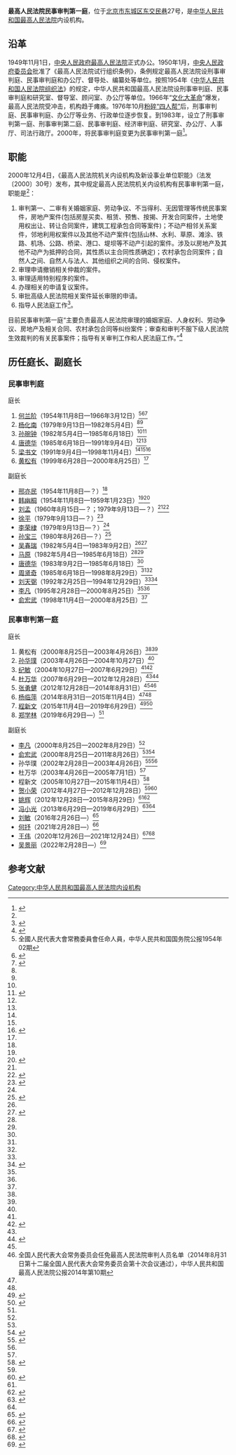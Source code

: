{{Infobox PRCG
|机构名称=最高人民法院民事审判第一庭
|标志1=Red star.svg
|标志1说明=
|职位1=庭长
|人员1=[[郑学林|郑学林]]
|职位2=
|人员2=
|人数2=
|上级机构=[[中华人民共和国最高人民法院|中华人民共和国最高人民法院]]
|机构类型=最高人民法院内设机构
|行政级别=
|成立时间=
|地址1=[[北京市|北京市]][[东城区_(北京市)|东城区]][[东交民巷|东交民巷]]27号
|邮编1=
|电话0=
|电话1={{Tel|86|10|}}
|传真1=
|官网=
}}
'''最高人民法院民事审判第一庭'''，位于[[北京市|北京市]][[东城区_(北京市)|东城区]][[东交民巷|东交民巷]]27号，是[[中华人民共和国最高人民法院|中华人民共和国最高人民法院]]内设机构。

==沿革==
1949年11月1日，[[中央人民政府最高人民法院|中央人民政府最高人民法院]]正式办公。1950年1月，[[中央人民政府委员会|中央人民政府委员会]]批准了《最高人民法院试行组织条例》，条例规定最高人民法院设刑事审判庭、民事审判庭和办公厅、督导处、编纂处等单位。按照1954年《[[中华人民共和国人民法院组织法|中华人民共和国人民法院组织法]]》的规定，中华人民共和国最高人民法院设刑事审判庭、民事审判庭和研究室、督导室、顾问室、办公厅等单位。1966年“[[文化大革命|文化大革命]]”爆发，最高人民法院受冲击，机构趋于瘫痪。1976年10月[[粉碎四人帮|粉碎“四人帮”]]后，刑事审判庭、民事审判庭、办公厅等业务、行政单位逐步恢复。到1983年，设立了刑事审判第一庭、刑事审判第二庭、民事审判庭、经济审判庭、研究室、办公厅、人事厅、司法行政厅。2000年，将民事审判庭变更为民事审判第一庭<ref name=jigoujsh>{{Cite web |url = http://rmfyb.chinacourt.org/paper/html/2014-11/23/content_90796.htm?div=-1 |title = 最高人民法院机构设置简史 |author =  |date = 2014-11-23 |publisher = 人民法院报 |language =  |accessdate =  |quote =  |archive-date = 2020-11-04 |archive-url = https://web.archive.org/web/20201104154950/http://rmfyb.chinacourt.org/paper/html/2014-11/23/content_90796.htm?div=-1 |dead-url = no }}</ref>。

==职能==
2000年12月4日，《最高人民法院机关内设机构及新设事业单位职能》（法发〔2000〕30号）发布，其中规定最高人民法院机关内设机构有民事审判第一庭，职能是<ref name=zhineng/>：
#审判第一、二审有关婚姻家庭、劳动争议、不当得利、无因管理等传统民事案件，房地产案件(包括房屋买卖、租赁、预售、按揭、开发合同案件，土地使用权出让、转让合同案件，建筑工程承包合同等案件)；不动产相邻关系案件，邻地利用权案件以及其他不动产案件(包括山林、水利、草原、滩涂、铁路、机场、公路、桥梁、港口、堤坝等不动产引起的案件。涉及以房地产及其他不动产为抵押的合同，其性质以主合同性质确定)；农村承包合同案件；自然人之间、自然人与法人、其他组织之间的合同、侵权案件。
#审理申请撤销相关仲裁的案件。
#审理适用特别程序的案件。
#办理相关的申请复议案件。
#审批高级人民法院相关案件延长审限的申请。
#指导人民法庭工作<ref name=zhineng>{{Cite web |url = http://www.pkulaw.cn/fulltext_form.aspx?Gid=124743 |title = 最高人民法院机关内设机构及新设事业单位职能 |author =  |date =  |publisher = 北大法宝 |language =  |accessdate = 2017-04-05 |quote =  |archive-date = 2020-05-09 |archive-url = https://web.archive.org/web/20200509020535/http://www.pkulaw.cn/fulltext_form.aspx?Gid=124743 |dead-url = no }}</ref>。

目前民事审判第一庭“主要负责最高人民法院审理的婚姻家庭、人身权利、劳动争议、房地产及相关合同、农村承包合同等纠纷案件；审查和审判不服下级人民法院生效裁判的有关民事案件；指导有关审判工作和人民法庭工作。”<ref>{{Cite web |url = http://www.court.gov.cn/jigou-fayuanjigou-zhineng-11.html |title = 民事审判第一庭 |author =  |date =  |publisher = 中华人民共和国最高人民法院 |language =  |accessdate = 2017-04-06 |quote =  |archive-date = 2020-08-31 |archive-url = https://web.archive.org/web/20200831145702/http://www.court.gov.cn/jigou-fayuanjigou-zhineng-11.html |dead-url = no }}</ref>

==历任庭长、副庭长==
===民事审判庭===
{{col-begin}}
{{col-2}}
;庭长
#[[何兰阶|何兰阶]]（1954年11月8日—1966年3月12日）<ref name=yjwsie>全國人民代表大會常務委員會任命人員，中华人民共和国国务院公报1954年02期</ref><ref name=tiaojie>{{Cite web |url = http://www.legaldaily.com.cn/bm/content/2011-06/11/content_2741671.htm?node=20730 |title = 人民调解工作的开拓者 |author =  |date = 2011-06-11 |publisher = 法制网 |language =  |accessdate =  |quote =  |archive-date = 2017-04-06 |archive-url = https://web.archive.org/web/20170406021230/http://www.legaldaily.com.cn/bm/content/2011-06/11/content_2741671.htm?node=20730 |dead-url = no }}</ref><ref name=yjllsanye>{{Cite web  |url =http://www.law-lib.com/law/law_view.asp?id=95024  |title =全国人民代表大会常务委员会任免人员（1966年3月12日）  |author =  |date =1966-03-12  |publisher =法律图书馆  |language =  |accessdate =  |quote =  |archive-date =2019-06-07  |archive-url =https://web.archive.org/web/20190607134301/http://www.law-lib.com/law/law_view.asp?id=95024  |dead-url =no  }}</ref>
#[[杨化南|杨化南]]（1979年9月13日—1982年5月4日）<ref name=yjblingy/><ref name=yjbew/>
#[[孙琬钟|孙琬钟]]（1982年5月4日—1985年6月18日）<ref name=yjbew/><ref name=yjbsan>{{Cite web |url = http://www.npc.gov.cn/wxzl/wxzl/2004-02/09/content_327759.htm |title = 最高人民法院（1983年－1988年） |author =  |date = 2004-02-09 |publisher = 中国人大网 |language =  |accessdate =  |quote =  |archive-date = 2017-04-06 |archive-url = https://web.archive.org/web/20170406110934/http://www.npc.gov.cn/wxzl/wxzl/2004-02/09/content_327759.htm |dead-url = no }}</ref>
#[[唐德华|唐德华]]（1985年6月18日—1991年9月4日）<ref name=yjbsan/><ref name=yjbb/>
#[[梁书文|梁书文]]（1991年9月4日—1998年11月4日）<ref name=yjbsan/><ref name=yjjb/><ref name=yjbb>{{Cite web |url = http://www.npc.gov.cn/wxzl/wxzl/2004-02/09/content_327758.htm |title = 最高人民法院（1988年－1992年） |author =  |date = 2004-02-09 |publisher = 中国人大网 |language =  |accessdate =  |quote =  |archive-date = 2019-10-19 |archive-url = https://web.archive.org/web/20191019101954/http://www.npc.gov.cn/wxzl/wxzl/2004-02/09/content_327758.htm |dead-url = no }}</ref>
#[[黄松有|黄松有]]（1999年6月28日—2000年8月25日）<ref name=yjjb/>

{{col-2}}
;副庭长
*[[邢亦民|邢亦民]]（1954年11月8日—？）<ref name=yjwsie/>
*[[韩幽桐|韩幽桐]]（1954年11月8日—1959年1月23日）<ref name=yjwsie/><ref>{{Cite web |url =  http://www.npc.gov.cn/wxzl/gongbao/2000-12/10/content_5000583.htm|title = 全国人民代表大会常务委员会任免人员（1959年1月23日） |author =  |date = 2000-12-10 |publisher = 中国人大网 |language =  |accessdate =  |quote =  }}</ref>
*[[刘孟|刘孟]]（1960年8月15日—？；1979年9月13日—？）<ref name=yjblingy/><ref>{{Cite web |url = http://www.npc.gov.cn/wxzl/gongbao/2000-12/06/content_5000732.htm |title = 全国人民代表大会常务委员会任免人员（1960年8月15日） |author =  |date = 2000-12-06 |publisher =中国人大网  |language =  |accessdate =  |quote =  }}</ref>
*[[徐平|徐平]]（1979年9月13日—？）<ref name=yjblingy>{{Cite web |url = http://www.npc.gov.cn/wxzl/gongbao/2000-12/10/content_5328196.htm |title = 全国人民代表大会常务委员会任命人员（1980年第1期公报） |author =  |date = 2000-12-10 |publisher = 中国人大网 |language =  |accessdate =  |quote =  |archive-date = 2020-05-09 |archive-url = https://web.archive.org/web/20200509020559/http://www.npc.gov.cn/wxzl/gongbao/2000-12/10/content_5328196.htm |dead-url = no }}</ref>
*[[李荣棣|李荣棣]]（1979年9月13日—？）<ref name=yjblingy/>
*[[孙宝三|孙宝三]]（1980年8月26日—？）<ref>{{Cite web |url = http://www.npc.gov.cn/wxzl/gongbao/2000-12/05/content_5001163.htm |title = 第五届全国人民代表大会常务委员会任免人员（1980年8月26日） |author =  |date = 2000-12-05 |publisher = 中国人大网 |language =  |accessdate =  |quote =  |archive-date = 2017-04-08 |archive-url = https://web.archive.org/web/20170408081444/http://www.npc.gov.cn/wxzl/gongbao/2000-12/05/content_5001163.htm |dead-url = no }}</ref>
*[[吴春瑞|吴春瑞]]（1982年5月4日—1983年9月2日）<ref name=yjbsan/><ref name=yjbew>{{Cite web |url = http://www.npc.gov.cn/wxzl/gongbao/2000-12/10/content_5001313.htm |title = 全国人民代表大会常务委员会关于任免的决议（1982年5月） |author =  |date = 2000-12-10 |publisher = 中国人大网 |language =  |accessdate =  |quote =  |archive-date = 2017-04-07 |archive-url = https://web.archive.org/web/20170407150217/http://www.npc.gov.cn/wxzl/gongbao/2000-12/10/content_5001313.htm |dead-url = no }}</ref>
*[[马原_(政治人物)|马原]]（1982年5月4日—1985年6月18日）<ref name=yjbsan/><ref name=yjbew/>
*[[唐德华|唐德华]]（1983年9月2日—1985年6月18日）<ref name=yjbsan/>
*[[周贤奇|周贤奇]]（1985年6月18日—1998年8月29日）<ref name=yjbsan/><ref name=yjjb/>
*[[刘天弼|刘天弼]]（1992年2月25日—1994年12月29日）<ref name=yjbb/><ref name=yjje>{{Cite web |url = http://www.npc.gov.cn/wxzl/wxzl/2004-02/09/content_327757.htm |title = 最高人民法院（1992年－1997年） |author =  |date = 2004-02-09 |publisher = 中国人大网 |language =  |accessdate =  |quote =  |archive-date = 2020-05-09 |archive-url = https://web.archive.org/web/20200509020619/http://www.npc.gov.cn/wxzl/wxzl/2004-02/09/content_327757.htm |dead-url = no }}</ref>
*[[李凡|李凡]]（1995年2月28日—2000年8月25日）<ref name=yjje/><ref name=yjjb/>
*[[俞宏武|俞宏武]]（1998年11月4日—2000年8月25日）<ref name=yjjb/>

{{col-end}}
===民事审判第一庭===
{{col-begin}}
{{col-2}}
;庭长
#黄松有（2000年8月25日—2003年4月26日）<ref name=yjjb/><ref name=ellsan/>
#[[孙华璞|孙华璞]]（2003年4月26日—2004年10月27日）<ref name=ellsan/>
#[[纪敏|纪敏]]（2004年10月27日—2007年6月29日）<ref name=ellsan/><ref name=jidu>{{Cite web |url = http://news.xinhuanet.com/politics/2007-06/29/content_6309743.htm |title = 杜万华任最高法院民事审判第一庭庭长 |author =  |date = 2007-06-29 |publisher = 新华网 |language =  |accessdate =  |quote =  |archive-date = 2013-03-28 |archive-url = https://web.archive.org/web/20130328132309/http://news.xinhuanet.com/politics/2007-06/29/content_6309743.htm |dead-url = no }}</ref>
#[[杜万华|杜万华]]（2007年6月29日—2012年12月28日）<ref name=jidu/><ref name=elyeyeeb>{{Cite web|url =  http://news.xinhuanet.com/renshi/2012-12/28/c_114197942.htm|title =  全国人民代表大会常务委员会任免名单|author =  |date =  2012-12-28|publisher =  新华网|language =  |accessdate =  |quote =  |archive-date =  2013-03-29|archive-url =  https://web.archive.org/web/20130329061251/http://news.xinhuanet.com/renshi/2012-12/28/c_114197942.htm|dead-url =  no}}</ref>
#[[张勇健|张勇健]]（2012年12月28日—2014年8月31日）<ref name=elyeyeeb/><ref name=zhyang>全国人民代表大会常务委员会任免最高人民法院审判人员名单（2014年8月31日第十二届全国人民代表大会常务委员会第十次会议通过），中华人民共和国最高人民法院公报2014年第10期</ref>
#[[杨临萍|杨临萍]]（2014年8月31日—2015年11月4日）<ref name=elywyylsi/><ref name=zhyang/>
#[[程新文|程新文]]（2015年11月4日—2019年6月29日）<ref name=elywyylsi>{{Cite web |url = http://www.chinacourt.org/article/detail/2015/11/id/1740959.shtml |title = 全国人民代表大会常务委员会任免名单 |author =  |date = 2015-11-05 |publisher = 中国法院网 |language =  |accessdate =  |quote =  |archive-date = 2019-06-15 |archive-url = https://web.archive.org/web/20190615204601/https://www.chinacourt.org/article/detail/2015/11/id/1740959.shtml |dead-url = no }}</ref><ref name="npc20190629">{{Cite web|url=http://www.npc.gov.cn/npc/c30834/201907/1f2cd8d6742846fa959ef93ca58c0a50.shtml|title=全国人民代表大会常务委员会任免名单（2019年6月29日第十三届全国人民代表大会常务委员会第十一次会议通过）|date=2019-06-29|publisher=中国人大网|access-date=2021-12-24|archive-date=2019-09-24|archive-url=https://web.archive.org/web/20190924030049/http://www.npc.gov.cn/npc/c30834/201907/1f2cd8d6742846fa959ef93ca58c0a50.shtml|dead-url=no}}</ref>
#[[郑学林|郑学林]]（2019年6月29日—）<ref name="npc20190629" />

{{col-2}}
;副庭长
*[[李凡|李凡]]（2000年8月25日—2002年8月29日）<ref name=yjjb/>
*[[俞宏武|俞宏武]]（2000年8月25日—2011年8月26日）<ref name=yjjb/><ref>{{Cite web |url = http://news.xinhuanet.com/politics/2011-08/28/c_121922385.htm |title = 全国人民代表大会常务委员会任免名单 |author =  |date = 2011-08-28 |publisher = 新华网 |language =  |accessdate =  |quote =  |archive-date = 2012-06-19 |archive-url = https://web.archive.org/web/20120619013135/http://news.xinhuanet.com/politics/2011-08/28/c_121922385.htm |dead-url = no }}</ref>
*孙华璞（2002年2月28日—2003年4月26日）<ref name=yjjb>{{Cite web |url = http://www.npc.gov.cn/wxzl/wxzl/2004-02/09/content_327756.htm |title = 最高人民法院（1998年－2002年） |author =  |date = 2004-02-09 |publisher = 中国人大网 |language =  |accessdate =  |quote =  |archive-url = https://web.archive.org/web/20160306052226/http://www.npc.gov.cn/wxzl/wxzl/2004-02/09/content_327756.htm |archive-date = 2016-03-06 |dead-url = yes }}</ref><ref name=ellsan/>
*杜万华（2003年4月26日—2005年7月1日）<ref name=ellsan/>
*程新文（2005年10月27日—2015年11月4日）<ref name=ellsan>{{Cite web |url = http://www.npc.gov.cn/wxzl/wxzl/2004-02/09/content_327755.htm |title = 最高人民法院（2003年－） |author =  |date = 2004-02-09 |publisher = 中国人大网 |language =  |accessdate =  |quote =  |archive-url = https://web.archive.org/web/20200416175657/http://www.npc.gov.cn/wxzl/wxzl/2004-02/09/content_327755.htm |archive-date = 2020-04-16 |dead-url = yes }}</ref>
*[[贺小荣|贺小荣]]（2012年4月27日—2012年12月28日）<ref name=elyeyeeb/><ref>{{Cite web |url = http://www.chinacourt.org/article/detail/2012/04/id/511717.shtml |title = 全国人民代表大会常务委员会任免名单 |author =  |date = 2012-04-28 |publisher = 中国法院网 |language =  |accessdate =  |quote =  |archive-date = 2019-06-16 |archive-url = https://web.archive.org/web/20190616135719/https://www.chinacourt.org/article/detail/2012/04/id/511717.shtml |dead-url = no }}</ref>
*[[姚辉|姚辉]]（2012年12月28日—2015年8月29日）<ref name=elyeyeeb/><ref>{{Cite web |url = http://www.chinacourt.org/article/detail/2015/08/id/1698176.shtml |title = 全国人民代表大会常务委员会任免名单 |author =  |date = 2015-08-30 |publisher = 中国法院网 |language =  |accessdate =  |quote =  |archive-date = 2019-06-13 |archive-url = https://web.archive.org/web/20190613031819/https://www.chinacourt.org/article/detail/2015/08/id/1698176.shtml |dead-url = no }}</ref>
*[[冯小光|冯小光]]（2013年6月29日—2019年6月29日）<ref>{{Cite web  |url =http://www.court.gov.cn/fabu-xiangqing-12994.html  |title =全国人民代表大会常务委员会任免名单  |author =  |date =2013-07-02  |publisher =中华人民共和国最高人民法院  |language =  |accessdate =  |quote =  |archive-date =2019-06-05  |archive-url =https://web.archive.org/web/20190605150137/http://www.court.gov.cn/fabu-xiangqing-12994.html  |dead-url =no  }}</ref><ref name="npc20190629" />
*[[刘敏_(最高法)|刘敏]]（2016年2月26日—）<ref>{{Cite web|url =  http://www.court.gov.cn/fabu-xiangqing-16902.html|title =  全国人民代表大会常务委员会任免名单|author =  |date =  2016-02-29|publisher =  中华人民共和国最高人民法院|language =  |accessdate =  |quote =  |archive-date =  2020-09-30|archive-url =  https://web.archive.org/web/20200930184438/http://www.court.gov.cn/fabu-xiangqing-16902.html|dead-url =  no}}</ref>
*[[何抒|何抒]]（2021年2月28日—）<ref>{{Cite web|url=http://www.npc.gov.cn/npc/c30834/202102/12f824a3bb84496d9d202a3cab747da5.shtml|title=全国人民代表大会常务委员会任免名单（2021年2月28日第十三届全国人民代表大会常务委员会第二十六次会议通过）|date=2021-02-28|publisher=中国人大网|access-date=2021-03-07|archive-date=2021-04-17|archive-url=https://web.archive.org/web/20210417213053/http://www.npc.gov.cn/npc/c30834/202102/12f824a3bb84496d9d202a3cab747da5.shtml|dead-url=no}}</ref>
*[[王伟|王伟]]（2020年12月26日—2021年12月24日）<ref>{{Cite web|url=http://www.npc.gov.cn/npc/c30834/202012/0779afce15234d43904197cf9ae1e3f9.shtml|title=全国人民代表大会常务委员会任免名单（2020年12月26日第十三届全国人民代表大会常务委员会第二十四次会议通过）|date=2020-12-26|publisher=中国人大网|access-date=2021-12-24|archive-date=2021-01-29|archive-url=https://web.archive.org/web/20210129111529/http://www.npc.gov.cn/npc/c30834/202012/0779afce15234d43904197cf9ae1e3f9.shtml|dead-url=no}}</ref><ref>{{Cite web|url=http://www.npc.gov.cn/npc/c30834/202112/9894a535b65449048f94b18dfad3db12.shtml|title=全国人民代表大会常务委员会任免名单（2021年12月24日第十三届全国人民代表大会常务委员会第三十二次会议通过）|date=2021-12-24|publisher=中国人大网|access-date=2021-12-24|archive-date=2021-12-24|archive-url=https://web.archive.org/web/20211224181853/http://www.npc.gov.cn/npc/c30834/202112/9894a535b65449048f94b18dfad3db12.shtml|dead-url=no}}</ref>
*[[吴景丽|吴景丽]]（2022年2月28日—）<ref>{{Cite web|url=http://www.npc.gov.cn/npc/c30834/202202/14acd0927b3a46858cc8b387375dcfd1.shtml|title=全国人民代表大会常务委员会任免名单（2022年2月28日第十三届全国人民代表大会常务委员会第三十三次会议通过)|date=2022-02-28|publisher=中国人大网|access-date=2022-02-28|archive-date=2022-03-19|archive-url=https://web.archive.org/web/20220319154809/http://www.npc.gov.cn/npc/c30834/202202/14acd0927b3a46858cc8b387375dcfd1.shtml}}</ref>
{{col-end}}

==参考文献==
{{Reflist|2}}

{{中华人民共和国法院|最}}
[[Category:中华人民共和国最高人民法院内设机构|Category:中华人民共和国最高人民法院内设机构]]